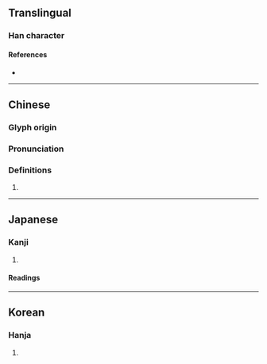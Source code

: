 {{character info}}
==Translingual==

===Han character===
{{Han char|rn=19|rad=力|as=12|sn=14|four=|canj=NOKS|ids=⿰象力}}

====References====
* {{Han ref|kx=0149.160|dkj=02438|dj=0337.080|hdz=10380.160|uh=52E8|ud=21224}}

----

==Chinese==
{{zh-forms}}

===Glyph origin===
{{Han etym}}

===Pronunciation===
{{zh-pron
|m=xiàng
|c=
|mc=y
|oc=y
|cat=
}}

===Definitions===
{{zh-hanzi}}

# {{rfdef|zh}}

----

==Japanese==

===Kanji===
{{ja-kanji|grade=|rs=力12}}

# {{rfdef|ja|sort=力12}}

====Readings====
{{ja-readings|on=[[よう]] (yō), [[しょう]] (shō), [[じょう]] (jō)|kun=[[ゆるやか]] (yuruyaka), [[うごく]] (ugoku)}}

----

==Korean==

===Hanja===
{{ko-hanja|hangeul=[[양]], [[상]]|rv=yang, sang|mr=yang, sang}}

# {{rfdef|ko|sort=力12}}